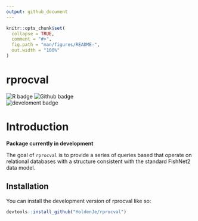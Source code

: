 ```yaml
---
output: github_document
---
```


<!-- README.md is generated from README.Rmd. Please edit that file -->

```r
knitr::opts_chunk$set(
  collapse = TRUE,
  comment = "#>",
  fig.path = "man/figures/README-",
  out.width = "100%"
)
```

# rprocval

<!-- badges: start -->
![R badge](https://img.shields.io/badge/R-276DC3?style=for-the-badge&logo=r&logoColor=white)
![Github badge](https://img.shields.io/badge/GitHub-100000?style=for-the-badge&logo=github&logoColor=white)
<br>
![develoment badge](https://img.shields.io/badge/Dev-InProgress-<COLOR>.svg)
<!-- badges: end -->

# Introduction
**Package currently in development**

The goal of `rprocval` is to provide a series of queries based that operate on relational databases with a structure consistent with the standard FishNet2 data model.


## Installation
You can install the development version of rprocval like so:

``` r
devtools::install_github("HoldenJe/rprocval")
```


